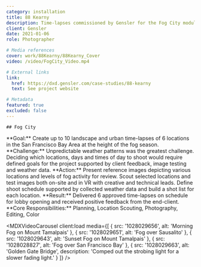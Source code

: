```yaml
---
category: installation
title: 88 Kearny
description: Time-lapses commissioned by Gensler for the Fog City module in their digital art experience at 88 Kearny Street in downtown San Francisco.
client: Gensler
date: 2021-01-06
role: Photographer

# Media references
cover: work/88Kearny/88Kearny_Cover
video: /video/FogCity_Video.mp4

# External links
link:
  href: https://dxd.gensler.com/case-studies/88-kearny
  text: See project website

# Metadata
featured: true
excluded: false
---
```



<MDXVideo src="1028030233" description="" videoType="vimeo" isFirstChild={true} />

<MDXInfo year="2020-21" client={frontmatter.client} role={frontmatter.role} />

<MDXContainer containerType="header">

    ## Fog City

</MDXContainer>
<MDXContainer containerType="text">
	**Goal:** Create up to 10 landscape and urban time-lapses of 6 locations in the San Francisco Bay
	Area at the height of the fog season.
</MDXContainer>
<MDXContainer containerType="text">
	**Challenge:** Unpredictable weather patterns was the greatest challenge. Deciding which
	locations, days and times of day to shoot would require defined goals for the project supported by
	client feedback, image testing and weather data.
</MDXContainer>
<MDXContainer containerType="text">
	**Action:** Present reference images depicting various locations and levels of fog activity for
	review. Scout selected locations and test images both on-site and in VR with creative and
	technical leads. Define shoot schedule supported by collected weather data and build a shot list for each location.
</MDXContainer>
<MDXContainer containerType="text">
	**Result:** Delivered 6 approved time-lapses on schedule for lobby opening and received positive
	feedback from the end-client.
</MDXContainer>
<MDXContainer containerType="text">
	**Core Responsibilities:** Planning, Location Scouting, Photography, Editing, Color
</MDXContainer>

<MDXVideoCarousel
	client:load
	media={[
		{
			src: '1028029656',
			alt: 'Morning Fog on Mount Tamalpais'
		},
		{
			src: '1028029651',
			alt: 'Fog over Sausalito'
		},
		{
			src: '1028029643',
			alt: 'Sunset Fog on Mount Tamalpais'
		},
		{
			src: '1028028827',
			alt: 'Fog over San Francisco Bay'
		},
		{
			src: '1028029663',
			alt: 'Golden Gate Bridge',
			description: 'Comped out the strobing light for a slower fading light.'
		}
	]}
/>

<MDXContainer containerType="footer">
	<MDXList
		title="Team"
		items="
		Greg Gallimore - Digital Experience Leader & Director
		Kaya Ono - Design Lead & Art Director
		Creative Technologist - Jacob Stephens"
	/>

</MDXContainer>
